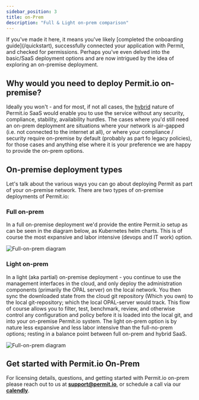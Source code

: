 ```yaml
---
sidebar_position: 3
title: on-Prem
description: "Full & Light on-prem comparison"
---
```


<p className="intro-paragraph">If you've made it here, it means you've likely [completed the onboarding guide](/quickstart),
successfully connected your application with Permit, and checked for permissions. Perhaps you've even delved into
the basic/SaaS deployment options and are now intrigued by the idea of exploring an on-premise deployment. </p>

## Why would you need to deploy Permit.io on-premise?

Ideally you won't - and for most, if not all cases, the [hybrid](/concepts/control-plane-and-data-plane) nature of Permit.io SaaS would enable you to use the service without any security, compliance, stability, availability hurdles.
The cases where you'd still need an on-prem deployment are situations where your network is air-gapped (i.e. not connected to the internet at all), or where your compliance / security require on-premise by default (probably as part fo legacy policies), for those cases and anything else where it is your preference we are happy to provide the on-prem options.

## On-premise deployment types

Let's talk about the various ways you can go about deploying Permit as part of your on-premise network.
There are two types of on-premise deployments of Permit.io:

### Full on-prem

In a full on-premise deployment we'd provide the entire Permit.io setup as can be seen in the diagram below, as Kubernetes helm charts.
This is of course the most expansive and labor intensive (devops and IT work) option.

![Full-on-prem diagram](/img/diagrams/full_on_prem.svg)

### Light on-prem

In a light (aka partial) on-premise deployment - you continue to use the management interfaces in the cloud, and only deploy the administration components (primarily the OPAL server) on the local network.
You then sync the downloaded state from the cloud git repository (Which you own) to the local git-repository; which the local OPAL-server would track.
This flow of course allows you to filter, test, benchmark, review, and otherwise control any configuration and policy before it is loaded into the local git, and into your on-premise Permit.io system.
The light on-prem option is by nature less expansive and less labor intensive than the full-no-prem options; resting in a balance point between full on-prem and hybrid SaaS.

![Full-on-prem diagram](/img/diagrams/partial_on_prem.svg)

## Get started with Permit.io On-Prem

For licensing details, questions, and getting started with Permit.io on-prem please reach out to us at **[support@permit.io](mailto:support@permit.io)**,
or schedule a call via our **[calendly](https://calendly.com/permitio/)**.
